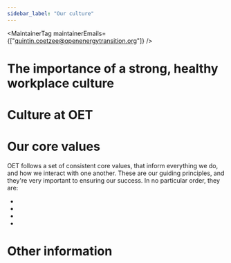 ```yaml
---
sidebar_label: "Our culture"
---
```



<MaintainerTag maintainerEmails={["quintin.coetzee@openenergytransition.org"]} />

# The importance of a strong, healthy workplace culture


# Culture at OET


# Our core values

OET follows a set of consistent core values, that inform everything we do, and how we interact with one another. These are our guiding principles, and they're very important to ensuring our success. In no particular order, they are:

- 
- 
- 
- 

# Other information


